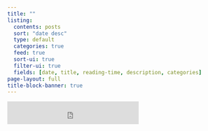 ```yaml
---
title: ""
listing:
  contents: posts
  sort: "date desc"
  type: default
  categories: true
  feed: true
  sort-ui: true
  filter-ui: true
  fields: [date, title, reading-time, description, categories]
page-layout: full
title-block-banner: true
---
```


<iframe src="https://embeds.beehiiv.com/40d4b9be-4f99-4c1a-8e9e-59547c346c9c?slim=true" data-test-id="beehiiv-embed" height="52" frameborder="0" scrolling="no" style="margin: 0; border-radius: 0px !important; background-color: transparent;"></iframe>


